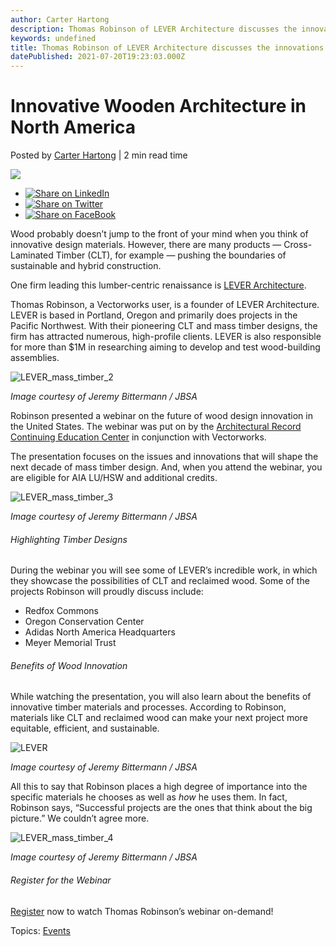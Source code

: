 ```yaml
---
author: Carter Hartong
description: Thomas Robinson of LEVER Architecture discusses the innovations of mass timber in this Vectorworks-sponsored webinar. 
keywords: undefined
title: Thomas Robinson of LEVER Architecture discusses the innovations of mass timber in this Vectorworks-sponsored webinar.  
datePublished: 2021-07-20T19:23:03.000Z
---
```

  

# Innovative Wooden Architecture in North America

 Posted by [Carter Hartong](https://blog.vectorworks.net/author/carter-hartong) | 2 min read time 

![](https://blog.vectorworks.net/hubfs/Blog%20Images/210713_Wood%20Innovation/LEVER%203.png) 

* [![Share on LinkedIn](https://2659751.fs1.hubspotusercontent-na1.net/hubfs/2659751/michaelDemo/share-LI.png)](http://www.linkedin.com/shareArticle?mini=true&url=https%3A%2F%2Fblog.vectorworks.net%2Finnovative-wooden-architecture-north-america)
* [![Share on Twitter](https://2659751.fs1.hubspotusercontent-na1.net/hubfs/2659751/michaelDemo/share-TW.png)](https://www.twitter.com/share?text=Innovative%20Wooden%20Architecture%20in%20North%20America&url=https%3A%2F%2Fblog.vectorworks.net%2Finnovative-wooden-architecture-north-america&via=PMGTweets)
* [![Share on FaceBook](https://2659751.fs1.hubspotusercontent-na1.net/hubfs/2659751/michaelDemo/share-FB.png)](https://www.facebook.com/sharer/sharer.php?u=https%3A%2F%2Fblog.vectorworks.net%2Finnovative-wooden-architecture-north-america)

Wood probably doesn’t jump to the front of your mind when you think of innovative design materials. However, there are many products — Cross-Laminated Timber (CLT), for example — pushing the boundaries of sustainable and hybrid construction.

One firm leading this lumber-centric renaissance is [LEVER Architecture](https://leverarchitecture.com/).  

Thomas Robinson, a Vectorworks user, is a founder of LEVER Architecture. LEVER is based in Portland, Oregon and primarily does projects in the Pacific Northwest. With their pioneering CLT and mass timber designs, the firm has attracted numerous, high-profile clients. LEVER is also responsible for more than $1M in researching aiming to develop and test wood-building assemblies.

![LEVER_mass_timber_2](https://blog.vectorworks.net/hs-fs/hubfs/Blog%20Images/210713_Wood%20Innovation/LEVER%202.png?width=538&name=LEVER%202.png)

_Image courtesy of Jeremy Bittermann / JBSA_

Robinson presented a webinar on the future of wood design innovation in the United States. The webinar was put on by the [Architectural Record Continuing Education Center](https://continuingeducation.bnpmedia.com/) in conjunction with Vectorworks.

The presentation focuses on the issues and innovations that will shape the next decade of mass timber design. And, when you attend the webinar, you are eligible for AIA LU/HSW and additional credits.

![LEVER_mass_timber_3](https://blog.vectorworks.net/hs-fs/hubfs/Blog%20Images/210713_Wood%20Innovation/LEVER%203.png?width=533&name=LEVER%203.png)

_Image courtesy of_ _Jeremy Bittermann / JBSA_

###### Highlighting Timber Designs

During the webinar you will see some of LEVER’s incredible work, in which they showcase the possibilities of CLT and reclaimed wood. Some of the projects Robinson will proudly discuss include:

* Redfox Commons
* Oregon Conservation Center
* Adidas North America Headquarters
* Meyer Memorial Trust

###### Benefits of Wood Innovation

While watching the presentation, you will also learn about the benefits of innovative timber materials and processes. According to Robinson, materials like CLT and reclaimed wood can make your next project more equitable, efficient, and sustainable.

![LEVER](https://blog.vectorworks.net/hs-fs/hubfs/Blog%20Images/210713_Wood%20Innovation/LEVER.png?width=535&name=LEVER.png)

_Image courtesy of_ _Jeremy Bittermann / JBSA_

All this to say that Robinson places a high degree of importance into the specific materials he chooses as well as _how_ he uses them. In fact, Robinson says, “Successful projects are the ones that think about the big picture.” We couldn’t agree more.

![LEVER_mass_timber_4](https://blog.vectorworks.net/hs-fs/hubfs/Blog%20Images/210713_Wood%20Innovation/LEVER%204.png?width=527&name=LEVER%204.png)

_Image courtesy of_ _Jeremy Bittermann / JBSA_

###### Register for the Webinar

[Register](https://continuingeducation.bnpmedia.com/courses/vectorworks-inc/the-future-of-wood-design-innovation-in-the-us-web-live/%26Affiliate=@%7Bgroup%5Fkey%7D@) now to watch Thomas Robinson’s webinar on-demand!

 Topics: [Events](https://blog.vectorworks.net/topic/events) 

  